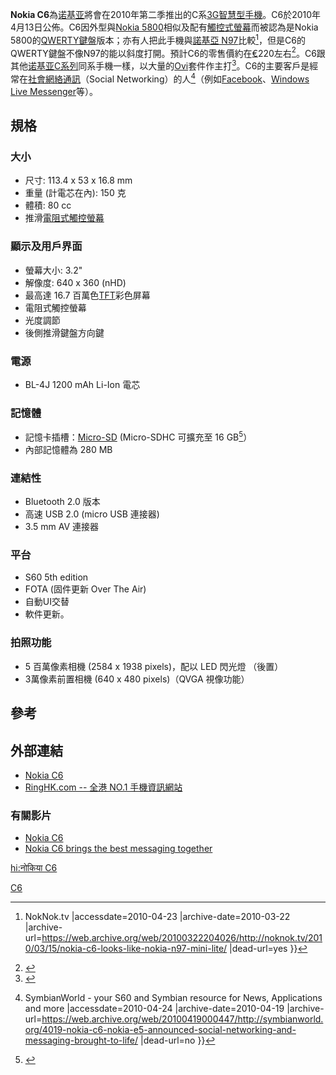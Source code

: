 {{Infobox Mobile
| name = 诺基亚 C6
| image = Nokia_C6_black.png
| imagesize = 
| manufacturer = [[诺基亚|诺基亚]]
| carrier = 
| available = 2010
| screen = 3.2 英寸，1600萬色[[TFT|TFT]]彩色屏幕<ref name="NC6spec">{{Cite web |url=http://europe.nokia.com/find-products/devices/nokia-c6/specifications |title=Nokia C6 Specifications |accessdate=2010-04-23 |archive-date=2010-04-17 |archive-url=https://web.archive.org/web/20100417093513/http://europe.nokia.com/find-products/devices/nokia-c6/specifications |dead-url=no }}</ref>
| exterior_screen = 640 x 360 (nHD)
| camera = 5 百万像素 （后盖）
| 2nd_camera = 3萬像素，QVGA 视频通话用 (前端)
| operatingsystem = Symbian OS v9.4, S60 5th Edition
| input = [[QWERTY鍵盤|QWERTY鍵盤]]、[[電阻式觸控螢幕|電阻式觸控螢幕]]
| cpu = ARM 11 (434 MHz)
| ringtone = 和絃鈴聲、MP3 鈴聲 
| memory = 280 MB
| memory_card = [[MicroSD|MicroSD]] (最高16 GB)
| networks = WLAN、HSDPA (3.6Mbps)、UMTS、EDGE、GPRS 
| battery = BL-4J 3.7V 1200mAh
| connectivity = USB 2.0, Bluetooth 2.0, Wi-Fi b/g
| size = 113.4 x 53 x 16.8 mm
| form = 滑盖式
| weight = 150 克
| music = MP3、AAC、AAC+、eAAC+、WMA 播放
}}
'''Nokia C6'''為[[诺基亚|诺基亚]]將會在2010年第二季推出的C系[[3G|3G]][[智慧型手機|智慧型]][[手機|手機]]。C6於2010年4月13日公佈。C6因外型與[[诺基亚_5800|Nokia 5800]]相似及配有[[觸控式螢幕|觸控式螢幕]]而被認為是Nokia 5800的[[QWERTY鍵盤|QWERTY鍵盤]]版本；亦有人把此手機與[[諾基亞_N97|諾基亞 N97]]比較<ref name="NC6stN97">{{Cite web |url=http://noknok.tv/2010/03/15/nokia-c6-looks-like-nokia-n97-mini-lite/ |title=Nokia C6 Looks Like Nokia N97 Mini 'Lite' {{!}} NokNok.tv |accessdate=2010-04-23 |archive-date=2010-03-22 |archive-url=https://web.archive.org/web/20100322204026/http://noknok.tv/2010/03/15/nokia-c6-looks-like-nokia-n97-mini-lite/ |dead-url=yes }}</ref>，但是C6的QWERTY鍵盤不像N97的能以斜度打開。預計C6的零售價約在[[歐元|€]]220左右<ref name="NC6upg">{{Cite web |url=http://conversations.nokia.com/2010/04/13/nokia-c6-unveiled/ |title=Nokia C6 unveiled (photo gallery) |access-date=2011-11-12 |archive-url=https://web.archive.org/web/20100417093309/http://conversations.nokia.com/2010/04/13/nokia-c6-unveiled |archive-date=2010-04-17 |dead-url=yes }}</ref>。C6跟其他[[诺基亚C系列|诺基亚C系列]]同系手機一樣，以大量的[[Ovi_(诺基亚)|Ovi]]套件作主打<ref name="NC6ovi">{{Cite web |url=http://www.phonesreview.co.uk/2010/04/24/nokia-c6-first-look-review/ |title=Nokia C6 First Look Review » Phone Reviews |accessdate=2010-04-24 |archive-date=2010-04-26 |archive-url=https://web.archive.org/web/20100426010730/http://www.phonesreview.co.uk/2010/04/24/nokia-c6-first-look-review/ |dead-url=no }}</ref>。C6的主要客戶是經常在[[社会性网络|社會網絡通訊]]（Social Networking）的人<ref name="NC6sn">{{Cite web |url=http://symbianworld.org/4019-nokia-c6-nokia-e5-announced-social-networking-and-messaging-brought-to-life/ |title=Nokia C6 & Nokia E5 announced: Social networking and messaging brought to life  {{!}} SymbianWorld - your S60 and Symbian resource for News, Applications and more |accessdate=2010-04-24 |archive-date=2010-04-19 |archive-url=https://web.archive.org/web/20100419000447/http://symbianworld.org/4019-nokia-c6-nokia-e5-announced-social-networking-and-messaging-brought-to-life/ |dead-url=no }}</ref>（例如[[Facebook|Facebook]]、[[Windows_Live_Messenger|Windows Live Messenger]]等）。

==規格==
===大小===
* 尺寸: 113.4 x 53 x 16.8 mm 
* 重量 (計電芯在內): 150 克 
* 體積: 80 cc 
* 推滑[[電阻式觸控螢幕|電阻式觸控螢幕]]

===顯示及用戶界面===
* 螢幕大小: 3.2" 
* 解像度: 640 x 360 (nHD) 
* 最高達 16.7 百萬色[[TFT|TFT]]彩色屏幕 
* 電阻式觸控螢幕 
* 光度調節 
* 後側推滑鍵盤方向鍵

===電源===
* BL-4J 1200 mAh Li-Ion 電芯

===記憶體===
* 記憶卡插槽：[[Micro-SD|Micro-SD]] (Micro-SDHC 可擴充至 16 GB<ref name="NC6m">{{Cite web |url=http://www.mobile-review.com/review/nokia-c6-en.shtml#6 |title=Mobile-review.com First look at Nokia C6 |accessdate=2010-04-24 |archive-date=2010-04-25 |archive-url=https://web.archive.org/web/20100425054500/http://www.mobile-review.com/review/nokia-c6-en.shtml#6 |dead-url=no }}</ref>）
* 內部記憶體為 280 MB

===連結性===
* Bluetooth 2.0 版本
* 高速 USB 2.0 (micro USB 連接器) 
* 3.5 mm AV 連接器

===平台===
* S60 5th edition 
* FOTA (固件更新 Over The Air) 
* 自動UI交替 
* 軟件更新。

===拍照功能===
* 5 百萬像素相機 (2584 x 1938 pixels)，配以 LED 閃光燈 （後置）
* 3萬像素前置相機 (640 x 480 pixels)（QVGA 視像功能）

==參考==
{{Commonscat|Nokia C6|诺基亚C6}}
<references />

==外部連結==
* [http://europe.nokia.com/find-products/devices/nokia-c6 Nokia C6]{{Wayback|url=http://europe.nokia.com/find-products/devices/nokia-c6 |date=20100421035005 }}
* [http://www.ringhk.com/index_phone_spec.php?id=1792 RingHK.com -- 全港 NO.1 手機資訊網站]{{Wayback|url=http://www.ringhk.com/index_phone_spec.php?id=1792 |date=20100420062534 }}

===有關影片===
* [http://www.youtube.com/watch?v=bA4b7ytUHfw Nokia C6]{{Wayback|url=http://www.youtube.com/watch?v=bA4b7ytUHfw |date=20160305032314 }}
* [http://www.youtube.com/watch?v=29Yuvke6ntY Nokia C6 brings the best messaging together]

{{NOKIANseriesphones}}

[[Category:诺基亚手机|C6]]

[[hi:नोकिया_C6|hi:नोकिया C6]]